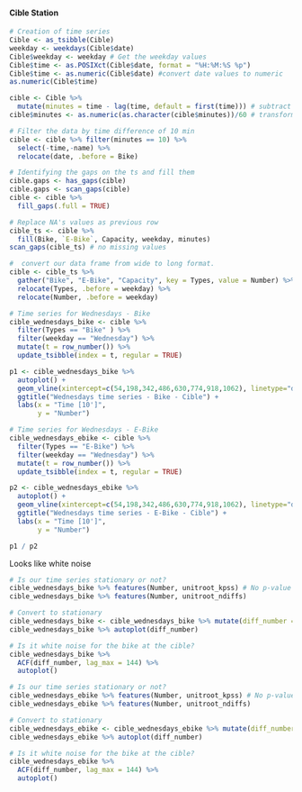 #### **Cible Station**

```r
# Creation of time series
Cible <- as_tsibble(Cible)
weekday <- weekdays(Cible$date)
Cible$weekday <- weekday # Get the weekday values
Cible$time <- as.POSIXct(Cible$date, format = "%H:%M:%S %p")
Cible$time <- as.numeric(Cible$date) #convert date values to numeric
as.numeric(Cible$time)

cible <- Cible %>% 
  mutate(minutes = time - lag(time, default = first(time))) # subtract days
cible$minutes <- as.numeric(as.character(cible$minutes))/60 # transform to minutes

# Filter the data by time difference of 10 min
cible <- cible %>% filter(minutes == 10) %>%
  select(-time,-name) %>%
  relocate(date, .before = Bike)

# Identifying the gaps on the ts and fill them
cible.gaps <- has_gaps(cible)
cible.gaps <- scan_gaps(cible)
cible <- cible %>% 
  fill_gaps(.full = TRUE) 

# Replace NA's values as previous row 
cible_ts <- cible %>%
  fill(Bike, `E-Bike`, Capacity, weekday, minutes)
scan_gaps(cible_ts) # no missing values

#  convert our data frame from wide to long format.
cible <- cible_ts %>% 
  gather("Bike", "E-Bike", "Capacity", key = Types, value = Number) %>%
  relocate(Types, .before = weekday) %>%
  relocate(Number, .before = weekday)
```

```r
# Time series for Wednesdays - Bike
cible_wednesdays_bike <- cible %>% 
  filter(Types == "Bike" ) %>% 
  filter(weekday == "Wednesday") %>%
  mutate(t = row_number()) %>% 
  update_tsibble(index = t, regular = TRUE)

p1 <- cible_wednesdays_bike %>% 
  autoplot() +
  geom_vline(xintercept=c(54,198,342,486,630,774,918,1062), linetype="dotted") + #Per day
  ggtitle("Wednesdays time series - Bike - Cible") +
  labs(x = "Time [10']",
       y = "Number")

# Time series for Wednesdays - E-Bike
cible_wednesdays_ebike <- cible %>% 
  filter(Types == "E-Bike") %>% 
  filter(weekday == "Wednesday") %>%
  mutate(t = row_number()) %>% 
  update_tsibble(index = t, regular = TRUE)

p2 <- cible_wednesdays_ebike %>% 
  autoplot() +
  geom_vline(xintercept=c(54,198,342,486,630,774,918,1062), linetype="dotted") + #Per day
  ggtitle("Wednesdays time series - E-Bike - Cible") +
  labs(x = "Time [10']",
       y = "Number")

p1 / p2
```

Looks like white noise

```r
# Is our time series stationary or not?
cible_wednesdays_bike %>% features(Number, unitroot_kpss) # No p-value < 0.05
cible_wednesdays_bike %>% features(Number, unitroot_ndiffs)

# Convert to stationary
cible_wednesdays_bike <- cible_wednesdays_bike %>% mutate(diff_number = difference(Number))
cible_wednesdays_bike %>% autoplot(diff_number)

# Is it white noise for the bike at the cible?
cible_wednesdays_bike %>% 
  ACF(diff_number, lag_max = 144) %>% 
  autoplot()

# Is our time series stationary or not?
cible_wednesdays_ebike %>% features(Number, unitroot_kpss) # No p-value < 0.05
cible_wednesdays_ebike %>% features(Number, unitroot_ndiffs)

# Convert to stationary
cible_wednesdays_ebike <- cible_wednesdays_ebike %>% mutate(diff_number = difference(Number))
cible_wednesdays_ebike %>% autoplot(diff_number)

# Is it white noise for the bike at the cible?
cible_wednesdays_ebike %>% 
  ACF(diff_number, lag_max = 144) %>% 
  autoplot()
```